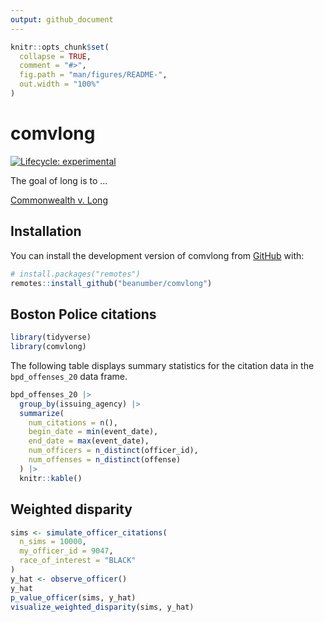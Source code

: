 ```yaml
---
output: github_document
---
```


<!-- README.md is generated from README.Rmd. Please edit that file -->

```r
knitr::opts_chunk$set(
  collapse = TRUE,
  comment = "#>",
  fig.path = "man/figures/README-",
  out.width = "100%"
)
```

# comvlong

<!-- badges: start -->
[![Lifecycle: experimental](https://img.shields.io/badge/lifecycle-experimental-orange.svg)](https://lifecycle.r-lib.org/articles/stages.html#experimental)
<!-- badges: end -->

The goal of long is to ...

[Commonwealth v. Long](https://law.justia.com/cases/massachusetts/supreme-court/2020/sjc-12868.html)

## Installation

You can install the development version of comvlong from [GitHub](https://github.com/) with:

``` r
# install.packages("remotes")
remotes::install_github("beanumber/comvlong")
```

## Boston Police citations

```r
library(tidyverse)
library(comvlong)
```

The following table displays summary statistics for the citation data in the `bpd_offenses_20` data frame. 

```r
bpd_offenses_20 |>
  group_by(issuing_agency) |>
  summarize(
    num_citations = n(),
    begin_date = min(event_date),
    end_date = max(event_date),
    num_officers = n_distinct(officer_id),
    num_offenses = n_distinct(offense)
  ) |>
  knitr::kable()
```

## Weighted disparity

```r
sims <- simulate_officer_citations(
  n_sims = 10000, 
  my_officer_id = 9047, 
  race_of_interest = "BLACK"
)
y_hat <- observe_officer()
y_hat
p_value_officer(sims, y_hat)
visualize_weighted_disparity(sims, y_hat)
```

